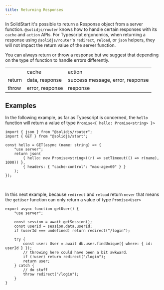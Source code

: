 ```yaml
---
title: Returning Responses
---
```


In SolidStart it's possible to return a Response object from a server function. `@solidjs/router` knows how to handle certain responses with its `cache` and `action` APIs. For Typescript ergonomics, when returning a response using `@solidjs/router`'s `redirect`, `reload`, or `json` helpers, they will not impact the return value of the server function.

You can always return or throw a response but we suggest that depending on the type of function to handle errors differently.

<table>
	<tbody>
		<tr>
			<th></th>
			<td>cache</td>
			<td>action</td>
		</tr>
		<tr>
			<td>return</td>
			<td>data, response</td>
			<td>success message, error, response</td>
		</tr>
		<tr>
			<td>throw</td>
			<td>error, response</td>
			<td>response</td>
		</tr>
	</tbody>
</table>

## Examples

In the following example, as far as Typescript is concerned, the `hello` function will return a value of type `Promise<{ hello: Promise<string> }>`

```tsx twoslash
import { json } from "@solidjs/router";
import { GET } from "@solidjs/start";

const hello = GET(async (name: string) => {
	"use server";
	return json(
		{ hello: new Promise<string>((r) => setTimeout(() => r(name), 1000)) },
		{ headers: { "cache-control": "max-age=60" } }
	);
});
```

<br />

In this next example, because `redirect` and `reload` return `never` that means the `getUser` function can only return a value of type `Promise<User>`

```tsx { 4, 10, 14}
export async function getUser() {
	"use server";

	const session = await getSession();
	const userId = session.data.userId;
	if (userId === undefined) return redirect("/login");

	try {
		const user: User = await db.user.findUnique({ where: { id: userId } });
		// throwing here could have been a bit awkward.
		if (!user) return redirect("/login");
		return user;
	} catch {
		// do stuff
		throw redirect("/login");
	}
}
```
